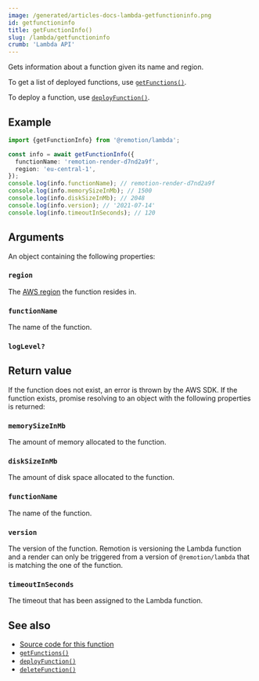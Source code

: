```yaml
---
image: /generated/articles-docs-lambda-getfunctioninfo.png
id: getfunctioninfo
title: getFunctionInfo()
slug: /lambda/getfunctioninfo
crumb: 'Lambda API'
---
```


Gets information about a function given its name and region.

To get a list of deployed functions, use [`getFunctions()`](/docs/lambda/getfunctions).

To deploy a function, use [`deployFunction()`](/docs/lambda/deployfunction).

## Example

```ts twoslash
import {getFunctionInfo} from '@remotion/lambda';

const info = await getFunctionInfo({
  functionName: 'remotion-render-d7nd2a9f',
  region: 'eu-central-1',
});
console.log(info.functionName); // remotion-render-d7nd2a9f
console.log(info.memorySizeInMb); // 1500
console.log(info.diskSizeInMb); // 2048
console.log(info.version); // '2021-07-14'
console.log(info.timeoutInSeconds); // 120
```

## Arguments

An object containing the following properties:

### `region`

The [AWS region](/docs/lambda/region-selection) the function resides in.

### `functionName`

The name of the function.

### `logLevel?`<AvailableFrom v="4.0.115"/>

<Options id="log" />

## Return value

If the function does not exist, an error is thrown by the AWS SDK.
If the function exists, promise resolving to an object with the following properties is returned:

### `memorySizeInMb`

The amount of memory allocated to the function.

### `diskSizeInMb`

The amount of disk space allocated to the function.

### `functionName`

The name of the function.

### `version`

The version of the function. Remotion is versioning the Lambda function and a render can only be triggered from a version of `@remotion/lambda` that is matching the one of the function.

### `timeoutInSeconds`

The timeout that has been assigned to the Lambda function.

## See also

- [Source code for this function](https://github.com/remotion-dev/remotion/blob/main/packages/lambda/src/api/get-function-info.ts)
- [`getFunctions()`](/docs/lambda/getfunctions)
- [`deployFunction()`](/docs/lambda/deployfunction)
- [`deleteFunction()`](/docs/lambda/deletefunction)

